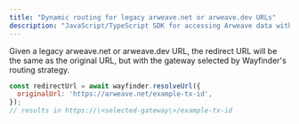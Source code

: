 ```yaml
---
title: "Dynamic routing for legacy arweave.net or arweave.dev URLs"
description: "JavaScript/TypeScript SDK for accessing Arweave data with built-in verification and gateway routing"
---
```


Given a legacy arweave.net or arweave.dev URL, the redirect URL will be the same as the original URL, but with the gateway selected by Wayfinder's routing strategy.

```javascript
const redirectUrl = await wayfinder.resolveUrl({
  originalUrl: 'https://arweave.net/example-tx-id',
});
// results in https://\<selected-gateway\>/example-tx-id
```